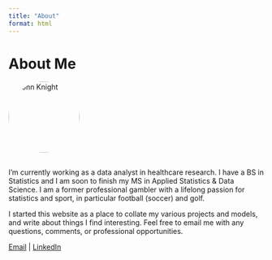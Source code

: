 ```yaml
---
title: "About"
format: html
---
```


# About Me

<img src="../images/jk_headshot_20250701.png" alt="John Knight" style="width:140px; border-radius: 50%; margin-bottom: 1rem;">


I'm currently working as a data analyst in healthcare research. I have a BS in Statistics and I am soon to finish my MS in Applied Statistics & Data Science. I am a former professional gambler with a lifelong passion for statistics and sport, in particular football (soccer) and golf. 

I started this website as a place to collate my various projects and models, and write about things I find interesting. Feel free to email me with any questions, comments, or professional opportunities.

<p>
  <a href="mailto:knightjohn2@gmail.com">Email</a> |
  <a href="https://www.www.linkedin.com/in/john-knight-2477b8269/">LinkedIn</a>
</p>